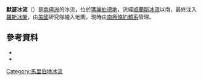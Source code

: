 {{Coord|84|50|S|145|00|W|source:GNIS|display=title}}

'''默瑟冰流'''（{{lang-en|Mercer Ice Stream}}）是[[南極洲|南極洲]]的冰流，位於[[瑪麗伯德地|瑪麗伯德地]]，流經[[威蘭斯冰流|威蘭斯冰流]]以南，最終注入[[羅斯冰架|羅斯冰架]]，由[[美國|美國]]研究隊繪入地圖，現時由[[南極條約體系|南極條約體系]]管理。

==參考資料==
*{{cite gnis | type = antarid | id = 17767| name = Mercer Ice Stream | accessdate = 2013-09-19}}
*{{usgs-gazetteer|id=17767}}

{{DEFAULTSORT:Mercer Ice Stream}}
[[Category:馬里伯地冰流|Category:馬里伯地冰流]]


{{MarieByrdLand-geo-stub}}